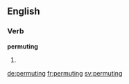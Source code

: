 ==English==

===Verb===
'''permuting'''

# {{present participle of|permute}}

[[de:permuting]]
[[fr:permuting]]
[[sv:permuting]]